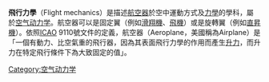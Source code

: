 {{unreferenced|time=2017-02-20T15:13:23+00:00}}
'''飛行力學'''（Flight mechanics）是描述[[航空器|航空器]]於空中運動方式及[[力學|力學]]的學科，屬於[[空气动力学|空气动力学]]。航空器可以是固定翼（例如[[滑翔機|滑翔機]]、[[飛機|飛機]]）或是旋轉翼（例如[[直昇機|直昇機]]）。依照[[国际民用航空组织|ICAO]] 9110號文件的定義，航空器（Aeroplane，美國稱為Airplane）是「一個有動力、比空氣重的飛行器，因為其表面飛行力學的作用而產生[[升力|升力]]，而升力在特定飛行條件下為大致固定的值」。
{{飞机结构}}
{{力學小作品}}

[[Category:空气动力学|Category:空气动力学]]